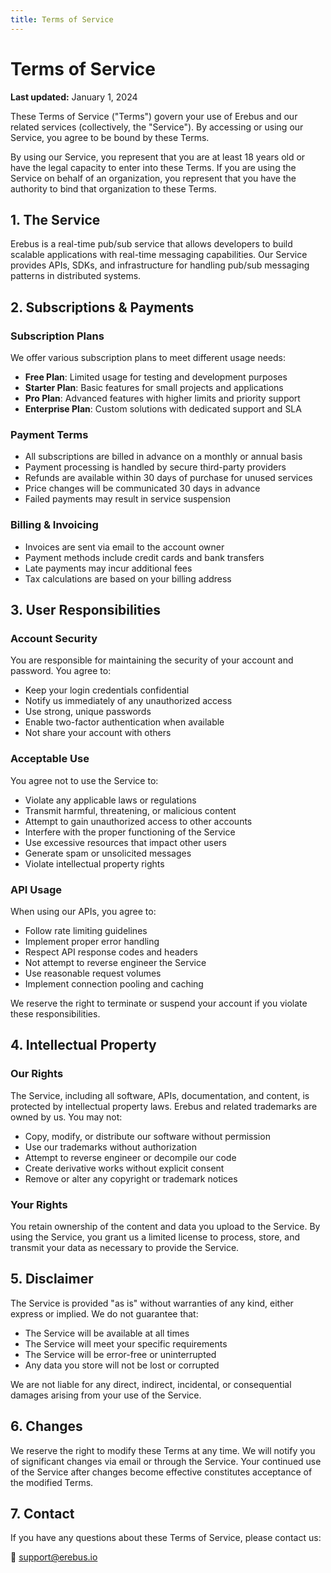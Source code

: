 ```yaml
---
title: Terms of Service
---
```


# Terms of Service

**Last updated:** January 1, 2024

These Terms of Service ("Terms") govern your use of Erebus and our related services (collectively, the "Service"). By accessing or using our Service, you agree to be bound by these Terms.

By using our Service, you represent that you are at least 18 years old or have the legal capacity to enter into these Terms. If you are using the Service on behalf of an organization, you represent that you have the authority to bind that organization to these Terms.

## 1. The Service

Erebus is a real-time pub/sub service that allows developers to build scalable applications with real-time messaging capabilities. Our Service provides APIs, SDKs, and infrastructure for handling pub/sub messaging patterns in distributed systems.

## 2. Subscriptions & Payments

### Subscription Plans
We offer various subscription plans to meet different usage needs:

- **Free Plan**: Limited usage for testing and development purposes
- **Starter Plan**: Basic features for small projects and applications
- **Pro Plan**: Advanced features with higher limits and priority support
- **Enterprise Plan**: Custom solutions with dedicated support and SLA

### Payment Terms
- All subscriptions are billed in advance on a monthly or annual basis
- Payment processing is handled by secure third-party providers
- Refunds are available within 30 days of purchase for unused services
- Price changes will be communicated 30 days in advance
- Failed payments may result in service suspension

### Billing & Invoicing
- Invoices are sent via email to the account owner
- Payment methods include credit cards and bank transfers
- Late payments may incur additional fees
- Tax calculations are based on your billing address

## 3. User Responsibilities

### Account Security
You are responsible for maintaining the security of your account and password. You agree to:

- Keep your login credentials confidential
- Notify us immediately of any unauthorized access
- Use strong, unique passwords
- Enable two-factor authentication when available
- Not share your account with others

### Acceptable Use
You agree not to use the Service to:

- Violate any applicable laws or regulations
- Transmit harmful, threatening, or malicious content
- Attempt to gain unauthorized access to other accounts
- Interfere with the proper functioning of the Service
- Use excessive resources that impact other users
- Generate spam or unsolicited messages
- Violate intellectual property rights

### API Usage
When using our APIs, you agree to:

- Follow rate limiting guidelines
- Implement proper error handling
- Respect API response codes and headers
- Not attempt to reverse engineer the Service
- Use reasonable request volumes
- Implement connection pooling and caching

We reserve the right to terminate or suspend your account if you violate these responsibilities.

## 4. Intellectual Property

### Our Rights
The Service, including all software, APIs, documentation, and content, is protected by intellectual property laws. Erebus and related trademarks are owned by us. You may not:

- Copy, modify, or distribute our software without permission
- Use our trademarks without authorization
- Attempt to reverse engineer or decompile our code
- Create derivative works without explicit consent
- Remove or alter any copyright or trademark notices

### Your Rights
You retain ownership of the content and data you upload to the Service. By using the Service, you grant us a limited license to process, store, and transmit your data as necessary to provide the Service.

## 5. Disclaimer

The Service is provided "as is" without warranties of any kind, either express or implied. We do not guarantee that:

- The Service will be available at all times
- The Service will meet your specific requirements
- The Service will be error-free or uninterrupted
- Any data you store will not be lost or corrupted

We are not liable for any direct, indirect, incidental, or consequential damages arising from your use of the Service.

## 6. Changes

We reserve the right to modify these Terms at any time. We will notify you of significant changes via email or through the Service. Your continued use of the Service after changes become effective constitutes acceptance of the modified Terms.

## 7. Contact

If you have any questions about these Terms of Service, please contact us:

📧 support@erebus.io
